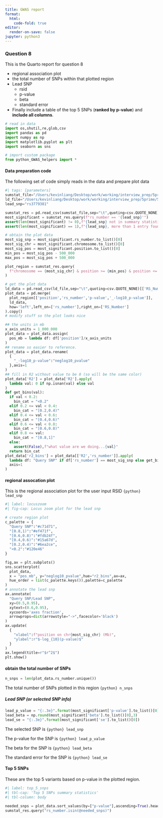 ```yaml
---
title: GWAS report
format:
  html:
    code-fold: true
editor:
  render-on-save: false
jupyter: python3
---
```


### Question 8

This is the Quarto report for question 8

* regional association plot
* the total number of SNPs within that plotted region
* Lead SNP
  * rsid
  * p-value
  * beta
  * standard error
* Finally include a table of the top 5 SNPs (**ranked by p-value**) and **include all columns**.

```python
# read in data
import os,shutil,re,glob,csv
import pandas as pd
import numpy as np
import matplotlib.pyplot as plt
import seaborn as sns

# import custom package
from python_GWAS_helpers import *
```

#### Data preparation code
The following set of code simply reads in the data and prepare plot data

```python
#| tags: [parameters]
sumstat_file="/Users/kevinliang/Desktop/work/working/interview_prep/5prime/5PrimeSciences_coding_assessments/data/cleaned_sumstats.txt.gz"
ld_file="/Users/kevinliang/Desktop/work/working/interview_prep/5prime/5PrimeSciences_coding_assessments/data/rs3779381_proxy_euro_500kb.txt"
lead_snp="rs3779381"
```

```python
sumstat_res = pd.read_csv(sumstat_file,sep="\t",quoting=csv.QUOTE_NONE)
most_significant = sumstat_res.query(f"rs_number == '{lead_snp}'")
assert(len(most_significant) != 0),f"{lead_snp} not in summary statistic file"
assert(len(most_significant) == 1),f"{lead_snp}, more than 1 entry found"

# obtain the plot data
most_sig_snp = most_significant.rs_number.to_list()[0]
most_sig_chr = most_significant.chromosome.to_list()[0]
most_sig_pos = most_significant.position.to_list()[0]
min_pos = most_sig_pos - 500_000
max_pos = most_sig_pos + 500_000

plot_region = sumstat_res.query(
  f"chromosome == {most_sig_chr} & position >= {min_pos} & position <= {max_pos}"
)

# get the plot data
ld_data = pd.read_csv(ld_file,sep="\t",quoting=csv.QUOTE_NONE)[['RS_Number',"R2"]]
plot_data = pd.merge(
  plot_region[['position','rs_number','p-value','_-log10_p-value']],
  ld_data,
  how='left',left_on=['rs_number'],right_on=['RS_Number']
).copy()
# modify stuff so the plot looks nice

## the units in mb
x_axis_units = 1_000_000
plot_data = plot_data.assign(
  pos_mb = lambda df: df['position']/x_axis_units
)
## rename so easier to reference.
plot_data = plot_data.rename(
  {
    "_-log10_p-value":"neglog10_pvalue"
  },axis=1
)
## fill in R2 without value to be 0 (so will be the same color)
plot_data['R2'] = plot_data['R2'].apply(
  lambda val: 0 if np.isnan(val) else val
)
def get_bins(val):
  if val < 0.2:
    bin_cat = "<0.2"
  elif 0.2 <= val < 0.4:
    bin_cat = "[0.2,0.4)"
  elif 0.4 <= val < 0.6:
    bin_cat = "[0.4,0.6)"
  elif 0.6 <= val < 0.8:
    bin_cat = "[0.6,0.8)"
  elif 0.8 <= val:
    bin_cat = "[0.8,1]"
  else:
    assert(False),f"what value are we doing...{val}"
  return bin_cat
plot_data['r2_bins'] = plot_data[['R2','rs_number']].apply(
  lambda df: "Query SNP" if df['rs_number'] == most_sig_snp else get_bins(df['R2']),
  axis=1
)


```

#### regional assocation plot
This is the regional association plot for the user input RSID `{python} lead_snp`

```python
#| label: locuszoom
#| fig-cap: Locus zoom plot for the lead snp

# create region plot
c_palette = {
  "Query SNP":"#c71d71",
  "[0.8,1)":"#ef471f",
  "[0.6,0.8)":"#fdb24f",
  "[0.4,0.6)":"#15a67d",
  "[0.2,0.4)":"#6ea2ce",
  "<0.2":"#120e46"
}

fig,ax = plt.subplots()
sns.scatterplot(
  plot_data,
  x = "pos_mb", y="neglog10_pvalue",hue="r2_bins",ax=ax,
  hue_order = list(c_palette.keys()),palette=c_palette
)
# annotate the lead snp
ax.annotate(
  "Query SNP/Lead SNP", 
  xy=(0.5,0.95),
  xytext=(0.6,0.95),
  xycoords='axes fraction',
  arrowprops=dict(arrowstyle="->",facecolor='black')
)
ax.update(
  {
    "xlabel":f"position on chr{most_sig_chr} (Mb)",
    "ylabel":r"$-log_{10}(p-value)$"
  }
)
ax.legend(title=r"$r^2$")
plt.show()
```

#### obtain the total number of SNPs
```python
n_snps = len(plot_data.rs_number.unique())
```

The total number of SNPs plotted in this region `{python} n_snps`

##### Lead SNP (or selected SNP info)

```python
lead_p_value = "{:.3e}".format(most_significant['p-value'].to_list()[0])
lead_beta = np.round(most_significant['beta'].to_list()[0],3)
lead_se = "{:.3e}".format(most_significant['se'].to_list()[0])
```

The selected SNP is `{python} lead_snp`

The p-value for the SNP is `{python} lead_p_value`

The beta for the SNP is `{python} lead_beta`

The standard error for the SNP is `{python} lead_se`

#### Top 5 SNPs

These are the top 5 variants based on p-value in the plotted region.

```python
#| label: top_5_snps
#| tbl-cap: 'Top 5 SNPs summary statistics'
#| tbl-column: body

needed_snps = plot_data.sort_values(by=["p-value"],ascending=True).head(n=5).rs_number
sumstat_res.query("rs_number.isin(@needed_snps)")
```